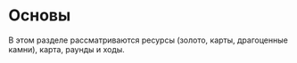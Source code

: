 # Основы

В этом разделе рассматриваются ресурсы (золото, карты, драгоценные камни), карта, раунды и ходы.
